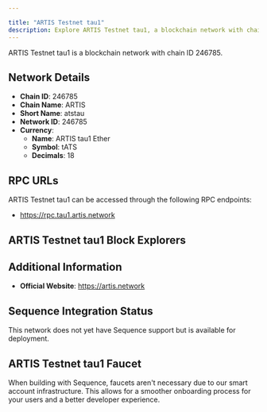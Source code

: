 ```yaml
---

title: "ARTIS Testnet tau1"
description: Explore ARTIS Testnet tau1, a blockchain network with chain ID 246785. Learn about its native currency, ARTIS tau1 Ether, and how to interact with the network.
---
```




ARTIS Testnet tau1 is a blockchain network with chain ID 246785.

## Network Details

- **Chain ID**: 246785
- **Chain Name**: ARTIS
- **Short Name**: atstau
- **Network ID**: 246785
- **Currency**: 
  - **Name**: ARTIS tau1 Ether
  - **Symbol**: tATS
  - **Decimals**: 18

## RPC URLs

ARTIS Testnet tau1 can be accessed through the following RPC endpoints:

- https://rpc.tau1.artis.network

## ARTIS Testnet tau1 Block Explorers



## Additional Information

- **Official Website**: https://artis.network

## Sequence Integration Status

This network does not yet have Sequence support but is available for deployment.

## ARTIS Testnet tau1 Faucet

When building with Sequence, faucets aren't necessary due to our smart account infrastructure. This allows for a smoother onboarding process for your users and a better developer experience.
